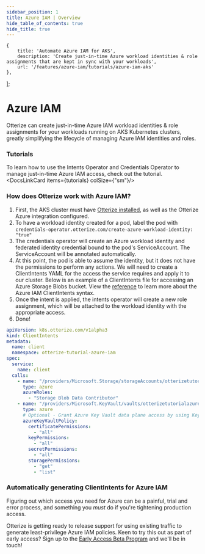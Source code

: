 ```yaml
---
sidebar_position: 1
title: Azure IAM | Overview
hide_table_of_contents: true
hide_title: true
---
```



    {
        title: 'Automate Azure IAM for AKS',
        description: 'Create just-in-time Azure workload identities & role assignments that are kept in sync with your workloads',
        url: '/features/azure-iam/tutorials/azure-iam-aks'
    },
];


# Azure IAM

Otterize can create just-in-time Azure IAM workload identities & role assignments for your workloads running on AKS Kubernetes clusters, greatly simplifying the lifecycle of managing Azure IAM identities and roles.

### Tutorials

To learn how to use the Intents Operator and Credentials Operator to manage just-in-time Azure IAM access, check out the tutorial.
<DocsLinkCard items={tutorials} colSize={"sm"}/>


### How does Otterize work with Azure IAM?

1. First, the AKS cluster must have [Otterize installed](/overview/installation), as well as the Otterize Azure integration configured.
2. To have a workload identity created for a pod, label the pod with `credentials-operator.otterize.com/create-azure-workload-identity: "true"`
3. The credentials operator will create an Azure workload identity and federated identity credential bound to the pod's ServiceAccount. The ServiceAccount will be annotated automatically.
4. At this point, the pod is able to assume the identity, but it does not have the permissions to perform any actions.
We will need to create a ClientIntents YAML for the access the service requires and apply it to our cluster.
Below is an example of a ClientIntents file for accessing an Azure Storage Blobs bucket.
View the [reference](/features/azure-iam/reference) to learn more about the Azure IAM ClientIntents syntax.
5. Once the intent is applied, the intents operator will create a new role assignment, which will be attached to the workload identity with the appropriate access.
6. Done!

```yaml
apiVersion: k8s.otterize.com/v1alpha3
kind: ClientIntents
metadata:
  name: client
  namespace: otterize-tutorial-azure-iam
spec:
  service:
    name: client
  calls:
    - name: "/providers/Microsoft.Storage/storageAccounts/otterizetutorialazureiam/blobServices/default/containers/test"
      type: azure
      azureRoles:
        - "Storage Blob Data Contributor"
    - name: "/providers/Microsoft.KeyVault/vaults/otterizetutorialazureiamkeyvault"
      type: azure
      # Optional - Grant Azure Key Vault data plane access by using Key Vault access policy
      azureKeyVaultPolicy:
        certificatePermissions:
          - "all"
        keyPermissions:
          - "all"
        secretPermissions:
          - "all"
        storagePermissions:
          - "get"
          - "list"
```

### Automatically generating ClientIntents for Azure IAM

Figuring out which access you need for Azure can be a painful, trial and error process, and something you _must_ do if you're tightening production access.

Otterize is getting ready to release support for using existing traffic to generate least-privilege Azure IAM policies. Keen to try this out as part of early access? Sign up to the [Early Access Beta Program](https://otterize.com/EarlyAccessBetaProgram) and we'll be in touch!


